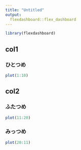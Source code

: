 ```yaml
---
title: "Untitled"
output: 
  flexdashboard::flex_dashboard
---
```


```r
library(flexdashboard)
```

col1
---

### ひとつめ

```r
plot(1:10)
```

col2
---

### ふたつめ

```r
plot(11:20)
```

### みっつめ

```r
plot(20:11)
```

